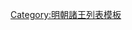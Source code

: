 {{ming|title=明朝嘉興國諸王|ed=嘉興國|head=[[嘉靖]]二十五年（[[1546年]]）封。|
{{ming/title}}
{{ming/list|嘉興王|[[朱厚爖]]|朱祐楑、庶七子|[[1546年]]—[[1575年]]|嘉靖二十五年封。[[萬曆]]三年薨。子[[朱載垌|載垌]]系擅婚之子，降封[[輔國將軍]]，郡爵除。}}
{{ming/list|嘉興王|[[嘉興王 (明朝第二任)|朱常？]]| |？年—[[1646年]]|不知何年襲封。隆武二年十二月薨。}}
}}<noinclude>
[[Category:明朝諸王列表模板]]
</noinclude>